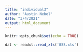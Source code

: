 ```yaml
---
title: "individual3"
author: "Austin Nebel"
date: "3/4/2021"
output: html_document
---
```


```r
knitr::opts_chunk$set(echo = TRUE)
```


```r
dat <- readxl::read_xls('GSS.xls')
```

